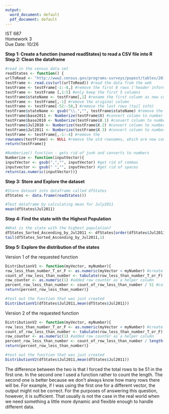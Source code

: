 ---
output:
  word_document: default
  pdf_document: default
---
IST 687  
Homework 3   
Due Date: 10/26   

**Step 1: Create a function (named readStates) to read a CSV file into R**  
**Step 2:	Clean	the	dataframe**

```{r}
#read in the census data set
readStates <- function() {
urlToRead <- "http://www2.census.gov/programs-surveys/popest/tables/2010-2011/state/totals/nst-est2011-01.csv"
testFrame <- read.csv(url(urlToRead)) #read the data from the web
testFrame <- testFrame[-1:-8,] #remove the first 8 rows ('header information')
testFrame <- testFrame [,1:5] #only keep the first 5 columns
testFrame$stateName <- testFrame[,1] #rename the first column as new column
testFrame <- testFrame[,-1] #remove the original column
testFrame <- testFrame[-52:-58,] #remove the last rows (tail info)
testFrame$stateName <- gsub("\\.","", testFrame$stateName) #remove the period from the state name
testFrame$base2011 <- Numberize(testFrame$X) #convert column to number and rename (1)
testFrame$base2010 <- Numberize(testFrame$X.1) #convert column to number and rename (2)
testFrame$Jul2010 <- Numberize(testFrame$X.2) #convert column to number and rename (3)
testFrame$Jul2011 <- Numberize(testFrame$X.3) #convert column to number and rename (4)
testFrame <- testFrame[,-1:-4] #remove the 
rownames(testFrame) <- NULL #remove the old rownames, which are now confusing
return(testFrame)}

#Numberize() function - gets rid of junk and converts to numbers
Numberize <- function(inputVector){
inputVector <- gsub(",","", inputVector) #get rid of commas
inputvector <- gsub(" ","", inputVector) #get rid of spaces
return(as.numeric(inputVector))}
```

**Step	3: Store and Explore the dataset**  

```{r}
#Store dataset into dataframe called dfStates
dfStates <- data.frame(readStates())

#Test dataframe by calculating mean for July2011
mean(dfStates$Jul2011)
```

**Step	4: Find the state with the Highest Population**  

```{r}
#What is the state with the highest population?
dfStates_Sorted_Ascending_by_Jul2011 <- dfStates[order(dfStates$Jul2011),]
tail(dfStates_Sorted_Ascending_by_Jul2011,1)
```

**Step	5: Explore the distribution of the states**  

Version 1 of the requested function

```{r}
DistributionV1 <- function(myVector, myNumber){
row_less_than_number_T_or_F <- as.numeric(myVector < myNumber) #create new column to tell if row in vector is less than argument
count_of_row_less_than_number <- tabulate(row_less_than_number_T_or_F) #tabulate all the values that are true
row_counter <- as.numeric(1) #added row counter as a helper column
percent_row_less_than_number <- count_of_row_less_than_number / 51 #calculate the percentage less than argument
return(percent_row_less_than_number)}

#test out the function that was just created
DistributionV1(dfStates$Jul2011,mean(dfStates$Jul2011))
```

Version 2 of the requested function

```{r}
DistributionV2 <- function(myVector, myNumber){
row_less_than_number_T_or_F <- as.numeric(myVector < myNumber) #create new column to tell if row in vector is less than argument
count_of_row_less_than_number <- tabulate(row_less_than_number_T_or_F) #tabulate all the values that are true
row_counter <- as.numeric(1) #added row counter as a helper column
percent_row_less_than_number <- count_of_row_less_than_number / length(myVector) #calculate the percentage less than argument
return(percent_row_less_than_number)}

#test out the function that was just created
DistributionV2(dfStates$Jul2011,mean(dfStates$Jul2011))
```

The difference between the two is that I forced the total rows to be 51 in the first one. In the second one I used a function rather to count the length. The second one is better because we don't always know how many rows there will be. For example, if I was using the first one for a different vector, the output might not be correct. For the purposes of answering this question, however, it is sufficient. That usually is not the case in the real world when we need something a little more dynamic and flexible enough to handle different data.